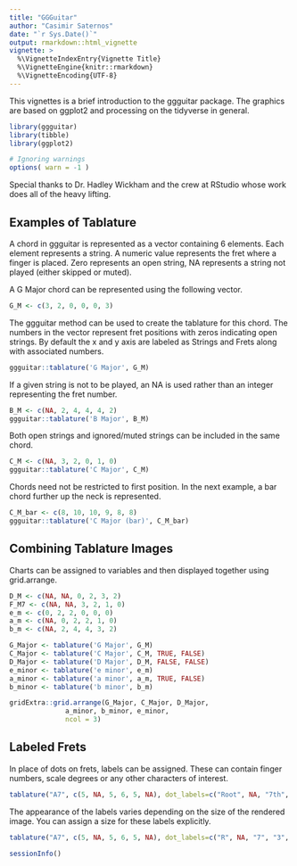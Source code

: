 ```yaml
---
title: "GGGuitar"
author: "Casimir Saternos"
date: "`r Sys.Date()`"
output: rmarkdown::html_vignette
vignette: >
  %\VignetteIndexEntry{Vignette Title}
  %\VignetteEngine{knitr::rmarkdown}
  %\VignetteEncoding{UTF-8}
---
```


This vignettes is a brief introduction to the ggguitar package.  The graphics are based on ggplot2 and processing on the tidyverse
in general.  

```r
library(ggguitar)
library(tibble)
library(ggplot2)

# Ignoring warnings
options( warn = -1 )
```

Special thanks to Dr. Hadley Wickham and the crew at RStudio  whose work does all of the heavy lifting.

## Examples of Tablature

A chord in ggguitar is represented as a vector containing 6 elements.  Each element represents a string.  A numeric value
represents the fret where a finger is placed.  Zero represents an open string, NA represents a string not played (either skipped or muted). 

A G Major chord can be represented using the following vector.
```r
G_M <- c(3, 2, 0, 0, 0, 3)
```

The ggguitar method can be used to create the tablature for this chord.  The numbers in the vector represent fret positions with zeros indicating open strings.  By default the x and y axis are labeled as Strings and Frets along with associated numbers.
```r
ggguitar::tablature('G Major', G_M)
```
If a given string is not to be played, an NA is used rather than an integer representing the fret number.

```r
B_M <- c(NA, 2, 4, 4, 4, 2)
ggguitar::tablature('B Major', B_M)
```

Both open strings and ignored/muted strings can be included in the same chord.
```r
C_M <- c(NA, 3, 2, 0, 1, 0)
ggguitar::tablature('C Major', C_M)
```

Chords need not be restricted to first position.  In the next example, a bar chord further up the neck is represented.
```r
C_M_bar <- c(8, 10, 10, 9, 8, 8)
ggguitar::tablature('C Major (bar)', C_M_bar)
```

## Combining Tablature Images
Charts can be assigned to variables and then displayed
together using grid.arrange.
```r
D_M <- c(NA, NA, 0, 2, 3, 2)
F_M7 <- c(NA, NA, 3, 2, 1, 0)
e_m <- c(0, 2, 2, 0, 0, 0)
a_m <- c(NA, 0, 2, 2, 1, 0)
b_m <- c(NA, 2, 4, 4, 3, 2)

G_Major <- tablature('G Major', G_M)
C_Major <- tablature('C Major', C_M, TRUE, FALSE)
D_Major <- tablature('D Major', D_M, FALSE, FALSE)
e_minor <- tablature('e minor', e_m)
a_minor <- tablature('a minor', a_m, TRUE, FALSE)
b_minor <- tablature('b minor', b_m)

gridExtra::grid.arrange(G_Major, C_Major, D_Major,
              a_minor, b_minor, e_minor,
              ncol = 3)
```

## Labeled Frets
In place of dots on frets, labels can be assigned.  These can contain finger numbers, scale degrees or any other characters of interest.
```r
tablature("A7", c(5, NA, 5, 6, 5, NA), dot_labels=c("Root", NA, "7th", "3rd", "5th", NA))
```

The appearance of the labels varies depending on the size of the rendered image.  You can assign a size for these labels explicitly.

```r
tablature("A7", c(5, NA, 5, 6, 5, NA), dot_labels=c("R", NA, "7", "3", "5", NA), dot_label_size = 5)
```



```r
sessionInfo()
```
